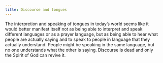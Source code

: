 ```yaml
---
title: Discourse and tongues
---
```


The interpretion and speaking of tongues in today’s world seems like it would
better manifest itself not as being able to interpret and speak different
languages or as a prayer language, but as being able to hear what people are
actually saying and to speak to people in language that they actually
understand. People might be speaking in the same language, but no one
understands what the other is saying. Discourse is dead and only the Spirit of
God can revive it.
